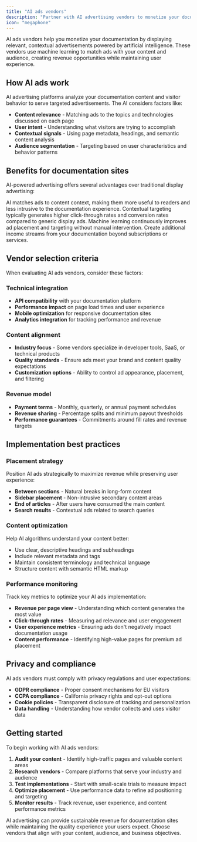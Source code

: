 ```yaml
---
title: "AI ads vendors"
description: "Partner with AI advertising vendors to monetize your documentation"
icon: "megaphone"
---
```


AI ads vendors help you monetize your documentation by displaying relevant, contextual advertisements powered by artificial intelligence. These vendors use machine learning to match ads with your content and audience, creating revenue opportunities while maintaining user experience.

## How AI ads work

AI advertising platforms analyze your documentation content and visitor behavior to serve targeted advertisements. The AI considers factors like:

- **Content relevance** - Matching ads to the topics and technologies discussed on each page
- **User intent** - Understanding what visitors are trying to accomplish
- **Contextual signals** - Using page metadata, headings, and semantic content analysis
- **Audience segmentation** - Targeting based on user characteristics and behavior patterns

## Benefits for documentation sites

AI-powered advertising offers several advantages over traditional display advertising:

<Card title="Higher relevance">
  AI matches ads to content context, making them more useful to readers and less intrusive to the documentation experience.
</Card>

<Card title="Better performance">
  Contextual targeting typically generates higher click-through rates and conversion rates compared to generic display ads.
</Card>

<Card title="Automated optimization">
  Machine learning continuously improves ad placement and targeting without manual intervention.
</Card>

<Card title="Revenue diversification">
  Create additional income streams from your documentation beyond subscriptions or services.
</Card>

## Vendor selection criteria

When evaluating AI ads vendors, consider these factors:

### Technical integration
- **API compatibility** with your documentation platform
- **Performance impact** on page load times and user experience
- **Mobile optimization** for responsive documentation sites
- **Analytics integration** for tracking performance and revenue

### Content alignment
- **Industry focus** - Some vendors specialize in developer tools, SaaS, or technical products
- **Quality standards** - Ensure ads meet your brand and content quality expectations
- **Customization options** - Ability to control ad appearance, placement, and filtering

### Revenue model
- **Payment terms** - Monthly, quarterly, or annual payment schedules
- **Revenue sharing** - Percentage splits and minimum payout thresholds
- **Performance guarantees** - Commitments around fill rates and revenue targets

## Implementation best practices

### Placement strategy
Position AI ads strategically to maximize revenue while preserving user experience:

- **Between sections** - Natural breaks in long-form content
- **Sidebar placement** - Non-intrusive secondary content areas  
- **End of articles** - After users have consumed the main content
- **Search results** - Contextual ads related to search queries

### Content optimization
Help AI algorithms understand your content better:

- Use clear, descriptive headings and subheadings
- Include relevant metadata and tags
- Maintain consistent terminology and technical language
- Structure content with semantic HTML markup

### Performance monitoring
Track key metrics to optimize your AI ads implementation:

- **Revenue per page view** - Understanding which content generates the most value
- **Click-through rates** - Measuring ad relevance and user engagement
- **User experience metrics** - Ensuring ads don't negatively impact documentation usage
- **Content performance** - Identifying high-value pages for premium ad placement

## Privacy and compliance

AI ads vendors must comply with privacy regulations and user expectations:

- **GDPR compliance** - Proper consent mechanisms for EU visitors
- **CCPA compliance** - California privacy rights and opt-out options
- **Cookie policies** - Transparent disclosure of tracking and personalization
- **Data handling** - Understanding how vendor collects and uses visitor data

## Getting started

To begin working with AI ads vendors:

1. **Audit your content** - Identify high-traffic pages and valuable content areas
2. **Research vendors** - Compare platforms that serve your industry and audience
3. **Test implementations** - Start with small-scale trials to measure impact
4. **Optimize placement** - Use performance data to refine ad positioning and targeting
5. **Monitor results** - Track revenue, user experience, and content performance metrics

AI advertising can provide sustainable revenue for documentation sites while maintaining the quality experience your users expect. Choose vendors that align with your content, audience, and business objectives.
